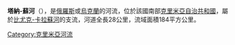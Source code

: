 {{Unreferenced|time=2017-07-23T07:03:23+00:00}}
'''塔納-蘇河'''（{{lang-ru|Тонас}}），是[[俄羅斯|俄羅斯]]或[[烏克蘭|烏克蘭]]的河流，位於該國南部[[克里米亞自治共和國|克里米亞自治共和國]]，屬於[[比尤克-卡拉蘇河|比尤克-卡拉蘇河]]的支流，河道全長28公里，流域面積184平方公里。

{{DEFAULTSORT:Тана-Су}}
[[Category:克里米亞河流|Category:克里米亞河流]]


{{Ukraine-river-stub}}